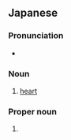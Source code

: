 ==Japanese==

===Pronunciation===
* {{audio|Ja-kokoro.ogg|Audio|lang=ja}}

===Noun===
{{ja-noun}}
# {{ja-def|心}} [[heart]]

===Proper noun===
{{ja-pos|proper}}

# {{ja-def|真}} {{given name|female|lang=ja|sort=こころ}}